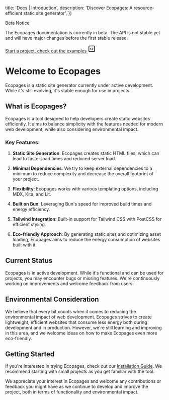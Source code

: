 

  title: 'Docs | Introduction',
  description: 'Discover Ecopages: A resource-efficient static site generator',
})

<div class="banner banner--alert" role="alert">
  <p class="banner__title">Beta Notice</p>
  <p>The Ecopages documentation is currently in beta. The API is not stable yet and will have major changes before the first stable release.</p>
  <a href="https://github.com/ecopages/ecopages/tree/main/examples/starter-ghtml" target="_blank" class="banner__link">
    <span>Start a project, check out the examples</span>
    <svg xmlns="http://www.w3.org/2000/svg" width="24" height="24" viewBox="0 0 24 24" fill="none" stroke="currentColor" stroke-width="2" stroke-linecap="round" stroke-linejoin="round" class="lucide lucide-square-code"><path d="M10 9.5 8 12l2 2.5"/><path d="m14 9.5 2 2.5-2 2.5"/><rect width="18" height="18" x="3" y="3" rx="2"/></svg>
  </a>
</div>

# Welcome to Ecopages

Ecopages is a static site generator currently under active development. While it's still evolving, it's stable enough for use in projects.

## What is Ecopages?

Ecopages is a tool designed to help developers create static websites efficiently. It aims to balance simplicity with the features needed for modern web development, while also considering environmental impact.

### Key Features:

1. **Static Site Generation**: Ecopages creates static HTML files, which can lead to faster load times and reduced server load.

2. **Minimal Dependencies**: We try to keep external dependencies to a minimum to reduce complexity and decrease the overall footprint of your project.

3. **Flexibility**: Ecopages works with various templating options, including MDX, Kita, and Lit.

4. **Built on Bun**: Leveraging Bun's speed for improved build times and energy efficiency.

5. **Tailwind Integration**: Built-in support for Tailwind CSS with PostCSS for efficient styling.

6. **Eco-friendly Approach**: By generating static sites and optimizing asset loading, Ecopages aims to reduce the energy consumption of websites built with it.

## Current Status

Ecopages is in active development. While it's functional and can be used for projects, you may encounter bugs or missing features. We're continuously working on improvements and welcome feedback from users.

## Environmental Consideration

We believe that every bit counts when it comes to reducing the environmental impact of web development. Ecopages strives to create lightweight, efficient websites that consume less energy both during development and in production. However, we're still learning and improving in this area, and we welcome ideas on how to make Ecopages even more eco-friendly.

## Getting Started

If you're interested in trying Ecopages, check out our [Installation Guide](/docs/getting-started/installation). We recommend starting with small projects as you get familiar with the tool.

We appreciate your interest in Ecopages and welcome any contributions or feedback you might have as we continue to develop and improve the project, both in terms of functionality and environmental impact.